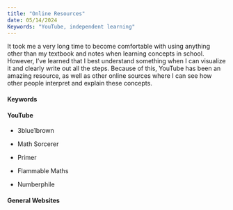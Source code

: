 ```yaml
---
title: "Online Resources"
date: 05/14/2024
Keywords: "YouTube, independent learning"
---
```


It took me a very long time to become comfortable with using anything other than my textbook and notes when learning concepts in school. However, I've learned that I best understand something when I can visualize it and clearly write out all the steps. Because of this, YouTube has been an amazing resource, as well as other online sources where I can see how other people interpret and explain these concepts.

#### Keywords

#### YouTube

-   3blue1brown

-   Math Sorcerer

-   Primer

-   Flammable Maths

-   Numberphile

#### General Websites
